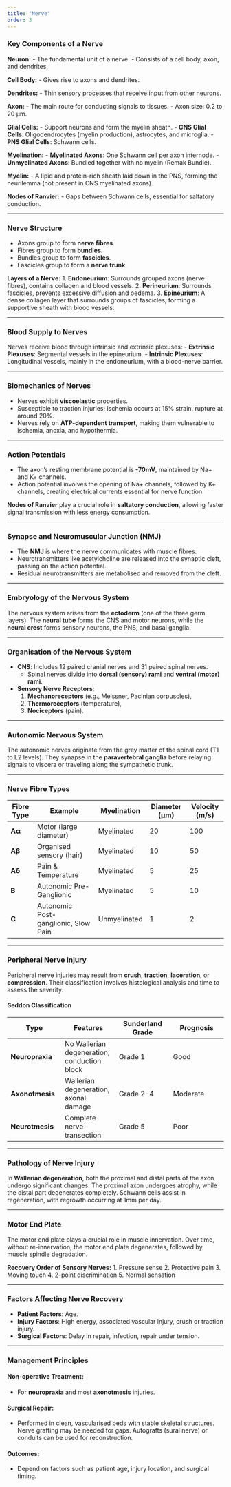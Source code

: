 ```yaml
---
title: "Nerve"
order: 3
---
```


### **Key Components of a Nerve**

**Neuron:** - The fundamental unit of a nerve. - Consists of a cell body, axon, and dendrites.

**Cell Body:** - Gives rise to axons and dendrites.

**Dendrites:** - Thin sensory processes that receive input from other neurons.

**Axon:** - The main route for conducting signals to tissues. - Axon size: 0.2 to 20 μm.

**Glial Cells:** - Support neurons and form the myelin sheath. - **CNS Glial Cells**: Oligodendrocytes (myelin production), astrocytes, and microglia. - **PNS Glial Cells**: Schwann cells.

**Myelination:** - **Myelinated Axons**: One Schwann cell per axon internode. - **Unmyelinated Axons**: Bundled together with no myelin (Remak Bundle).

**Myelin:** - A lipid and protein-rich sheath laid down in the PNS, forming the neurilemma (not present in CNS myelinated axons).

**Nodes of Ranvier:** - Gaps between Schwann cells, essential for saltatory conduction.

------------------------------------------------------------------------

### **Nerve Structure**

-   Axons group to form **nerve fibres**.
-   Fibres group to form **bundles**.
-   Bundles group to form **fascicles**.
-   Fascicles group to form a **nerve trunk**.

**Layers of a Nerve:** 1. **Endoneurium**: Surrounds grouped axons (nerve fibres), contains collagen and blood vessels. 2. **Perineurium**: Surrounds fascicles, prevents excessive diffusion and oedema. 3. **Epineurium**: A dense collagen layer that surrounds groups of fascicles, forming a supportive sheath with blood vessels.

------------------------------------------------------------------------

### **Blood Supply to Nerves**

Nerves receive blood through intrinsic and extrinsic plexuses: - **Extrinsic Plexuses**: Segmental vessels in the epineurium. - **Intrinsic Plexuses**: Longitudinal vessels, mainly in the endoneurium, with a blood-nerve barrier.

------------------------------------------------------------------------

### **Biomechanics of Nerves**

-   Nerves exhibit **viscoelastic** properties.
-   Susceptible to traction injuries; ischemia occurs at 15% strain, rupture at around 20%.
-   Nerves rely on **ATP-dependent transport**, making them vulnerable to ischemia, anoxia, and hypothermia.

------------------------------------------------------------------------

### **Action Potentials**

-   The axon’s resting membrane potential is **-70mV**, maintained by Na+ and K+ channels.
-   Action potential involves the opening of Na+ channels, followed by K+ channels, creating electrical currents essential for nerve function.

**Nodes of Ranvier** play a crucial role in **saltatory conduction**, allowing faster signal transmission with less energy consumption.

------------------------------------------------------------------------

### **Synapse and Neuromuscular Junction (NMJ)**

-   The **NMJ** is where the nerve communicates with muscle fibres.
-   Neurotransmitters like acetylcholine are released into the synaptic cleft, passing on the action potential.
-   Residual neurotransmitters are metabolised and removed from the cleft.

------------------------------------------------------------------------

### **Embryology of the Nervous System**

The nervous system arises from the **ectoderm** (one of the three germ layers). The **neural tube** forms the CNS and motor neurons, while the **neural crest** forms sensory neurons, the PNS, and basal ganglia.

------------------------------------------------------------------------

### **Organisation of the Nervous System**

-   **CNS**: Includes 12 paired cranial nerves and 31 paired spinal nerves.
    -   Spinal nerves divide into **dorsal (sensory) rami** and **ventral (motor) rami**.
-   **Sensory Nerve Receptors**:
    1.  **Mechanoreceptors** (e.g., Meissner, Pacinian corpuscles),
    2.  **Thermoreceptors** (temperature),
    3.  **Nociceptors** (pain).

------------------------------------------------------------------------

### **Autonomic Nervous System**

The autonomic nerves originate from the grey matter of the spinal cord (T1 to L2 levels). They synapse in the **paravertebral ganglia** before relaying signals to viscera or traveling along the sympathetic trunk.

------------------------------------------------------------------------

### **Nerve Fibre Types**

| Fibre Type | Example | Myelination | Diameter (µm) | Velocity (m/s) |
|----|----|----|----|----|
| **Aα** | Motor (large diameter) | Myelinated | 20 | 100 |
| **Aβ** | Organised sensory (hair) | Myelinated | 10 | 50 |
| **Aδ** | Pain & Temperature | Myelinated | 5 | 25 |
| **B** | Autonomic Pre-Ganglionic | Myelinated | 5 | 10 |
| **C** | Autonomic Post-ganglionic, Slow Pain | Unmyelinated | 1 | 2 |

------------------------------------------------------------------------

### **Peripheral Nerve Injury**

Peripheral nerve injuries may result from **crush**, **traction**, **laceration**, or **compression**. Their classification involves histological analysis and time to assess the severity:

#### **Seddon Classification**

| Type | Features | Sunderland Grade | Prognosis |
|----|----|----|----|
| **Neuropraxia** | No Wallerian degeneration, conduction block | Grade 1 | Good |
| **Axonotmesis** | Wallerian degeneration, axonal damage | Grade 2-4 | Moderate |
| **Neurotmesis** | Complete nerve transection | Grade 5 | Poor |

------------------------------------------------------------------------

### **Pathology of Nerve Injury**

In **Wallerian degeneration**, both the proximal and distal parts of the axon undergo significant changes. The proximal axon undergoes atrophy, while the distal part degenerates completely. Schwann cells assist in regeneration, with regrowth occurring at 1mm per day.

------------------------------------------------------------------------

### **Motor End Plate**

The motor end plate plays a crucial role in muscle innervation. Over time, without re-innervation, the motor end plate degenerates, followed by muscle spindle degradation.

**Recovery Order of Sensory Nerves:** 1. Pressure sense 2. Protective pain 3. Moving touch 4. 2-point discrimination 5. Normal sensation

------------------------------------------------------------------------

### **Factors Affecting Nerve Recovery**

-   **Patient Factors**: Age.
-   **Injury Factors**: High energy, associated vascular injury, crush or traction injury.
-   **Surgical Factors**: Delay in repair, infection, repair under tension.

------------------------------------------------------------------------

### **Management Principles**

#### **Non-operative Treatment**:

-   For **neuropraxia** and most **axonotmesis** injuries.

#### **Surgical Repair**:

-   Performed in clean, vascularised beds with stable skeletal structures. Nerve grafting may be needed for gaps. Autografts (sural nerve) or conduits can be used for reconstruction.

#### **Outcomes**:

-   Depend on factors such as patient age, injury location, and surgical timing.

